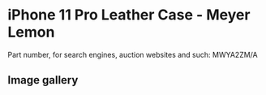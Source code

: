 
# iPhone 11 Pro Leather Case - Meyer Lemon

Part number, for search engines, auction websites and such: MWYA2ZM/A

## Image gallery

<div style={{ width: '100%', maxWidth: '768px' }}>
<GalleryComponent
    images={[
      {
        original: "/everysource/MWYA2.webp",
        thumbnail: "/everypreview/MWYA2.webp",
      },
      {
        original: "/everysource/MWYA2_AV1.webp",
        thumbnail: "/everypreview/MWYA2_AV1.webp",
      },
      {
        original: "/everysource/MWYA2_AV2.webp",
        thumbnail: "/everypreview/MWYA2_AV2.webp",
      },
      {
        original: "/everysource/MWYA2_AV3.webp",
        thumbnail: "/everypreview/MWYA2_AV3.webp",
      },
      {
        original: "/everysource/MWYA2_AV4.webp",
        thumbnail: "/everypreview/MWYA2_AV4.webp",
      },
      {
        original: "/everysource/MWYA2_AV5.webp",
        thumbnail: "/everypreview/MWYA2_AV5.webp",
      }
    ]}
  />
</div>